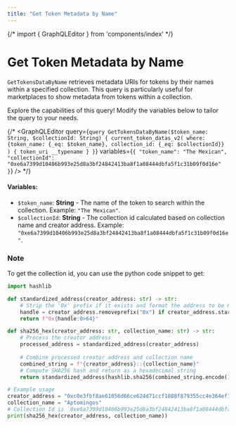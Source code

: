```yaml
---
title: "Get Token Metadata by Name"
---
```




{/* import { GraphQLEditor } from 'components/index' */}


# Get Token Metadata by Name

`GetTokensDataByName` retrieves metadata URIs for tokens by their names within a specified collection. This query is particularly useful for marketplaces to show metadata from tokens within a collection.

<Aside type="note">
Explore the capabilities of this query! Modify the variables below to tailor the query to your needs.
</Aside>


{/* <GraphQLEditor
  query={`query GetTokensDataByName($token_name: String, $collectionId: String) {
  current_token_datas_v2(
    where: {token_name: {_eq: $token_name}, collection_id: {_eq: $collectionId}}
  ) {
    token_uri
    __typename
  }
}`}
  variables={`{
  "token_name": "The Mexican",
  "collectionId": "0xe6a7399d10406b993e25d8a3bf24842413ba8f1a08444dbfa5f1c31b09f0d16e"
}`}
/> */}
#### Variables:
- `$token_name`: **String** - The name of the token to search within the collection. Example: `"The Mexican"`.
- `$collectionId`: **String** - The collection id calculated based on collection name and creator address. Example: `"0xe6a7399d10406b993e25d8a3bf24842413ba8f1a08444dbfa5f1c31b09f0d16e"`.


### Note

To get the collection id, you can use the python code snippet to get:

```python
import hashlib

def standardized_address(creator_address: str) -> str:
    # Strip the '0x' prefix if it exists and format the address to be 64 characters long
    handle = creator_address.removeprefix("0x") if creator_address.startswith("0x") else creator_address
    return f"0x{handle:0>64}"

def sha256_hex(creator_address: str, collection_name: str) -> str:
    # Process the creator address
    processed_address = standardized_address(creator_address)
    
    # Combine processed creator address and collection name
    combined_string = f"{creator_address}::{collection_name}"
    # Compute SHA256 hash and return as a hexadecimal string
    return standardized_address(hashlib.sha256(combined_string.encode()).hexdigest())

# Example usage
creator_address = "0xc0e3fbf8ae61056d66ce624d71ccf1888f879355cc4e364ef117249b5e3160a8"
collection_name = "Aptomingos"
# Collection Id is `0xe6a7399d10406b993e25d8a3bf24842413ba8f1a08444dbfa5f1c31b09f0d16e`
print(sha256_hex(creator_address, collection_name))

```